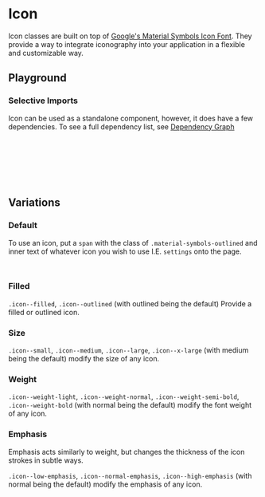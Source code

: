 
<Meta of={IconStories} />

# Icon

<div
  dangerouslySetInnerHTML={{
    __html: createSourceCodeLink({ link: 'components/icon.scss' }).outerHTML,
  }}
></div>

Icon classes are built on top of [Google's Material Symbols Icon Font](https://fonts.google.com/icons). They provide a way to integrate iconography into your application in a flexible and customizable way.

## Playground

<Canvas of={IconStories.Default} />
<Controls of={IconStories.Default} />

### Selective Imports

Icon can be used as a standalone component, however, it does have a few dependencies. To see a full dependency list, see [Dependency Graph](?path=/docs/overview-selective-imports--docs#dependencies)

```css
// Depends on
@import '@rolemodel/optics/dist/scss/core/tokens';
@import '@rolemodel/optics/dist/scss/core/base';

// Component
@import '@rolemodel/optics/dist/scss/components/icon';
```

## Variations

### Default

To use an icon, put a `span` with the class of `.material-symbols-outlined` and inner text of whatever icon you wish to use I.E. `settings` onto the page.

```html
<span class="material-symbols-outlined">settings</span>
```

<Canvas of={IconStories.Default} />

### Filled

`.icon--filled`, `.icon--outlined` (with outlined being the default) Provide a filled or outlined icon.

<Canvas of={IconStories.Filled} />

### Size

`.icon--small`, `.icon--medium`, `.icon--large`, `.icon--x-large` (with medium being the default) modify the size of any icon.

<Canvas of={IconStories.Large} />

### Weight

`.icon--weight-light`, `.icon--weight-normal`, `.icon--weight-semi-bold`, `.icon--weight-bold` (with normal being the default) modify the font weight of any icon.

<Canvas of={IconStories.Bold} />

### Emphasis

Emphasis acts similarly to weight, but changes the thickness of the icon strokes in subtle ways.

`.icon--low-emphasis`, `.icon--normal-emphasis`, `.icon--high-emphasis` (with normal being the default) modify the emphasis of any icon.

<Canvas of={IconStories.Emphasis} />
